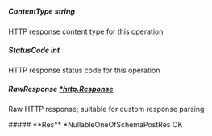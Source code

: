 
##### **ContentType** string
HTTP response content type for this operation

##### **StatusCode** int
HTTP response status code for this operation

##### **RawResponse** [*http.Response](https://pkg.go.dev/net/http#Response)
Raw HTTP response; suitable for custom response parsing

<Collapsible>
    ##### **Res** *NullableOneOfSchemaPostRes
    OK
    <Collapsible.Break/>
    <NullableOneOfSchemaPostRes/>
</Collapsible>

